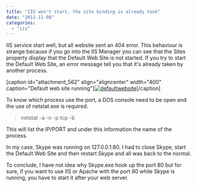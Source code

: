 ```yaml
---
title: "IIS won't start, the site binding is already took"
date: "2011-11-08"
categories: 
  - "iis"
---
```


IIS service start well, but all website sent an 404 error. This behaviour is strange because if you go into the IIS Manager you can see that the Sites property display that the Default Web Site is not started. If you try to start the Default Web Site, an error message tell you that it's already taken by another process.

[caption id="attachment\_562" align="aligncenter" width="400" caption="Default web site running"][![](http://patrickdesjardins.com/blog/wp-content/uploads/2011/11/defaultwebsite-400x117.png "defaultwebsite")](http://patrickdesjardins.com/blog/iis-wont-start-the-site-binding-is-already-took/defaultwebsite)[/caption]

To know which process use the port, a DOS console need to be open and the use of netstat.exe is required.

> netstat -a -n -p tcp -b

This will list the IP/PORT and under this information the name of the process.

In my case, Skype was running on 127.0.0.1:80. I had to close Skype, start the Default Web Site and then restart Skype and all was back to the normal.

To conclude, I have not idea why Skype.exe hook up the port 80 but for sure, if you want to use IIS or Apache with the port 80 while Skype is running, you have to start it after your web server.
